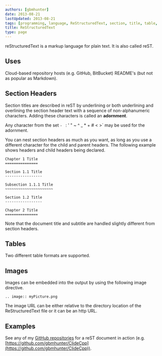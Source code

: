 ```yaml
---
authors: [gbmhunter]
date: 2013-08-21
lastUpdated: 2013-08-21
tags: [programming, language, ReStructuredText, section, title, table, example, code, software, images]
title: ReStructuredText
type: page
---
```


reStructuredText is a markup language for plain text. It is also called reST.

## Uses

Cloud-based repository hosts (e.g. GitHub, BitBucket) README's (but not as popular as Markdown).

## Section Headers

Section titles are described in reST by underlining or both underlining and overlining the section header text with a sequence of non-alphanumeric characters. Adding these characters is called an **adornment**.

Any character from the set `- ` : ' " ~ ^ _ * + # < >` may be used for the adornment.

You can nest section headers as much as you want, as long as you use a different character for the child and parent headers. The following example shows headers and child headers being declared.

```text
Chapter 1 Title
===============

Section 1.1 Title
-----------------

Subsection 1.1.1 Title
~~~~~~~~~~~~~~~~~~~~~~

Section 1.2 Title
-----------------

Chapter 2 Title
===============
```

Note that the document title and subtitle are handled slightly different from section headers.

## Tables

Two different table formats are supported.

## Images

Images can be embedded into the output by using the following image directive.

```text
.. image:: myPicture.png
```

The image URL can be either relative to the directory location of the ReStructuredText file or it can be an http URL.

## Examples

See any of my [GitHub repositories](https://github.com/gbmhunter) for a reST document in action (e.g. [https://github.com/gbmhunter/ClideCpp](https://github.com/gbmhunter/ClideCpp)).
